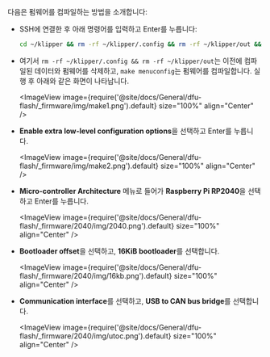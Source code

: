 다음은 펌웨어를 컴파일하는 방법을 소개합니다:
* SSH에 연결한 후 아래 명령어를 입력하고 Enter를 누릅니다:

    ```bash
    cd ~/klipper && rm -rf ~/klipper/.config && rm -rf ~/klipper/out && make menuconfig
    ```

* 여기서 `rm -rf ~/klipper/.config && rm -rf ~/klipper/out`는 이전에 컴파일된 데이터와 펌웨어를 삭제하고, `make menuconfig`는 펌웨어를 컴파일합니다. 실행 후 아래와 같은 화면이 나타납니다.

    <ImageView image={require('@site/docs/General/dfu-flash/_firmware/img/make1.png').default} size="100%" align="Center" />

* **Enable extra low-level configuration options**을 선택하고 Enter를 누릅니다.

    <ImageView image={require('@site/docs/General/dfu-flash/_firmware/img/make2.png').default} size="100%" align="Center" />

* **Micro-controller Architecture** 메뉴로 들어가 **Raspberry Pi RP2040**을 선택하고 Enter를 누릅니다.

    <ImageView image={require('@site/docs/General/dfu-flash/_firmware/2040/img/2040.png').default} size="100%" align="Center" />

* **Bootloader offset**을 선택하고, **16KiB bootloader**를 선택합니다.

    <ImageView image={require('@site/docs/General/dfu-flash/_firmware/2040/img/16kb.png').default} size="100%" align="Center" />

* **Communication interface**를 선택하고, **USB to CAN bus bridge**를 선택합니다.

    <ImageView image={require('@site/docs/General/dfu-flash/_firmware/2040/img/utoc.png').default} size="100%" align="Center" />